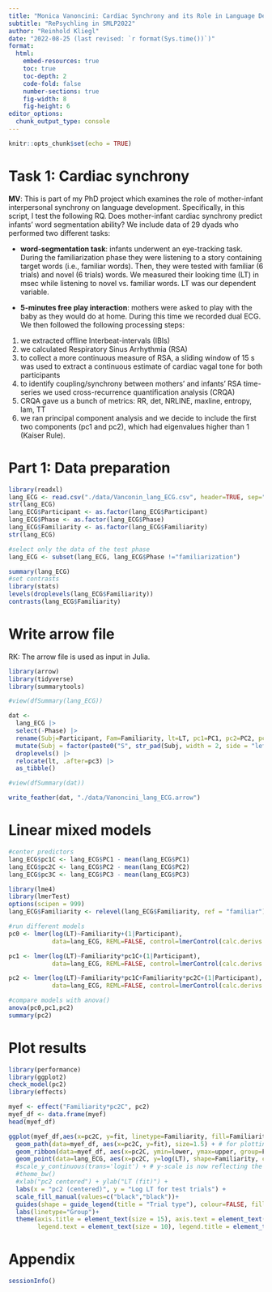 ```yaml
---
title: "Monica Vanoncini: Cardiac Synchrony and its Role in Language Development"
subtitle: "RePsychling in SMLP2022"
author: "Reinhold Kliegl"
date: "2022-08-25 (last revised: `r format(Sys.time())`)"
format: 
  html:
    embed-resources: true
    toc: true
    toc-depth: 2
    code-fold: false
    number-sections: true
    fig-width: 8
    fig-height: 6
editor_options: 
  chunk_output_type: console
---
```


```r
knitr::opts_chunk$set(echo = TRUE)
```


# Task 1: Cardiac synchrony

**MV**: This is part of my PhD project which examines the role of mother-infant interpersonal synchrony on language development. Specifically, in this script, I test the following RQ. Does mother-infant cardiac synchrony predict infants' word segmentation ability? We include data of 29 dyads who performed two different tasks: 

* **word-segmentation task**: infants underwent an eye-tracking task. During the familiarization phase they were listening to a story containing target words (i.e., familiar words). Then, they were tested with familiar (6 trials) and novel (6 trials) words. We measured their looking time (LT) in msec while listening to novel vs. familiar words. LT was our dependent variable.

* **5-minutes free play interaction**: mothers were asked to play with the baby as they would do at home. During this time we recorded dual ECG. We then followed the following processing steps: 
1. we extracted offline Interbeat-intervals (IBIs) 
2. we calculated Respiratory Sinus Arrhythmia (RSA) 
3. to collect a more continuous measure of RSA, a sliding window of 15 s was used to extract a continuous estimate of cardiac vagal tone for both participants 
4. to identify coupling/synchrony between mothers' and infants' RSA time-series we used cross-recurrence quantification analysis (CRQA) 
5. CRQA gave us a bunch of metrics: RR, det, NRLINE, maxline, entropy, lam, TT 
6. we ran principal component analysis and we decide to include the first two components (pc1 and pc2), which had eigenvalues higher than 1 (Kaiser Rule).

# Part 1: Data preparation

```r
library(readxl) 
lang_ECG <- read.csv("./data/Vanconin_lang_ECG.csv", header=TRUE, sep=";", dec = ",") 
str(lang_ECG)
lang_ECG$Participant <- as.factor(lang_ECG$Participant)
lang_ECG$Phase <- as.factor(lang_ECG$Phase)
lang_ECG$Familiarity <- as.factor(lang_ECG$Familiarity)
str(lang_ECG)
```

```r
#select only the data of the test phase
lang_ECG <- subset(lang_ECG, lang_ECG$Phase !="familiarization")

summary(lang_ECG)
#set contrasts
library(stats)
levels(droplevels(lang_ECG$Familiarity))
contrasts(lang_ECG$Familiarity)
```

# Write arrow file

RK: The arrow file is used as input in Julia. 

```r
library(arrow)
library(tidyverse)
library(summarytools)

#view(dfSummary(lang_ECG))

dat <- 
  lang_ECG |> 
  select(-Phase) |> 
  rename(Subj=Participant, Fam=Familiarity, lt=LT, pc1=PC1, pc2=PC2, pc3=PC3) |> 
  mutate(Subj = factor(paste0("S", str_pad(Subj, width = 2, side = "left", pad = "0")))) |> 
  droplevels() |> 
  relocate(lt, .after=pc3) |> 
  as_tibble()

#view(dfSummary(dat))

write_feather(dat, "./data/Vanoncini_lang_ECG.arrow")
```


# Linear mixed models 

```r
#center predictors
lang_ECG$pc1C <- lang_ECG$PC1 - mean(lang_ECG$PC1)
lang_ECG$pc2C <- lang_ECG$PC2 - mean(lang_ECG$PC2)
lang_ECG$pc3C <- lang_ECG$PC3 - mean(lang_ECG$PC3)
```


```r
library(lme4)
library(lmerTest)
options(scipen = 999)
lang_ECG$Familiarity <- relevel(lang_ECG$Familiarity, ref = "familiar")
```

```r
#run different models
pc0 <- lmer(log(LT)~Familiarity+(1|Participant), 
            data=lang_ECG, REML=FALSE, control=lmerControl(calc.derivs = FALSE))

pc1 <- lmer(log(LT)~Familiarity*pc1C+(1|Participant),
            data=lang_ECG, REML=FALSE, control=lmerControl(calc.derivs = FALSE))

pc2 <- lmer(log(LT)~Familiarity*pc1C+Familiarity*pc2C+(1|Participant),
            data=lang_ECG, REML=FALSE, control=lmerControl(calc.derivs = FALSE))

#compare models with anova()
anova(pc0,pc1,pc2)
summary(pc2)
```

# Plot results

```r
library(performance)
library(ggplot2)
check_model(pc2)
library(effects)

myef <- effect("Familiarity*pc2C", pc2)
myef_df <- data.frame(myef)
head(myef_df)
```

```r
ggplot(myef_df,aes(x=pc2C, y=fit, linetype=Familiarity, fill=Familiarity, size=Familiarity)) +
  geom_path(data=myef_df, aes(x=pc2C, y=fit), size=1.5) + # for plotting the lines
  geom_ribbon(data=myef_df, aes(x=pc2C, ymin=lower, ymax=upper, group=Familiarity), alpha=.3) +
  geom_point(data=lang_ECG, aes(x=pc2C, y=log(LT), shape=Familiarity, colour=Participant), size=1.5) +
  #scale_y_continuous(trans='logit') + # y-scale is now reflecting the logit space
  #theme_bw() 
  #xlab("pc2 centered") + ylab("LT (fit)") +
  labs(x = "pc2 (centered)", y = "Log LT for test trials") +
  scale_fill_manual(values=c("black","black"))+
  guides(shape = guide_legend(title = "Trial type"), colour=FALSE, fill=FALSE, size=FALSE) +
  labs(linetype="Group")+
  theme(axis.title = element_text(size = 15), axis.text = element_text(size = 12), 
        legend.text = element_text(size = 10), legend.title = element_text(size = 10))
```

# Appendix

```r
sessionInfo()
```

